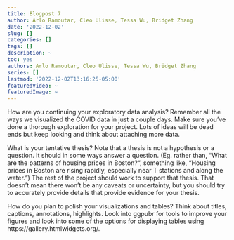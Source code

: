 ```yaml
---
title: Blogpost 7
author: Arlo Ramoutar, Cleo Ulisse, Tessa Wu, Bridget Zhang
date: '2022-12-02'
slug: []
categories: []
tags: []
description: ~
toc: yes
authors: Arlo Ramoutar, Cleo Ulisse, Tessa Wu, Bridget Zhang
series: []
lastmod: '2022-12-02T13:16:25-05:00'
featuredVideo: ~
featuredImage: ~
---
```


How are you continuing your exploratory data analysis? Remember all the ways we visualized the COVID data in just a couple days. Make sure you’ve done a thorough exploration for your project. Lots of ideas will be dead ends but keep looking and think about attaching more data.



What is your tentative thesis? Note that a thesis is not a hypothesis or a question. It should in some ways answer a question. (Eg. rather than, “What are the patterns of housing prices in Boston?“, something like, “Housing prices in Boston are rising rapidly, especially near T stations and along the water.“) The rest of the project should work to support that thesis. That doesn’t mean there won’t be any caveats or uncertainty, but you should try to accurately  provide details that provide evidence for your thesis.



How do you plan to polish your visualizations and tables? Think about titles, captions, annotations, highlights. Look into ggpubr for tools to improve your figures and look into some of the options for displaying tables using https://gallery.htmlwidgets.org/.



